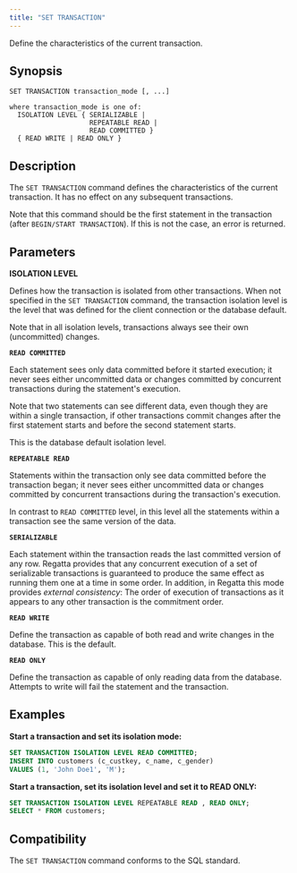 ```yaml
---
title: "SET TRANSACTION"
---
```


Define the characteristics of the current transaction.

## Synopsis

```
SET TRANSACTION transaction_mode [, ...]

where transaction_mode is one of:
  ISOLATION LEVEL { SERIALIZABLE |
                    REPEATABLE READ |
                    READ COMMITTED }
  { READ WRITE | READ ONLY }
```

## Description

The `SET TRANSACTION` command defines the characteristics of the current transaction. It has no effect on any subsequent transactions.

Note that this command should be the first statement in the transaction (after `BEGIN/START TRANSACTION`). If this is not the case, an error is returned.

## Parameters

**ISOLATION LEVEL**

Defines how the transaction is isolated from other transactions. When not specified in the `SET TRANSACTION` command, the transaction isolation level is the level that was defined for the client connection or the database default.

Note that in all isolation levels, transactions always see their own (uncommitted) changes.

**`READ COMMITTED`**

Each statement sees only data committed before it started execution; it never sees either uncommitted data or changes committed by concurrent transactions during the statement's execution.

Note that two statements can see different data, even though they are within a single transaction, if other transactions commit changes after the first statement starts and before the second statement starts.

This is the database default isolation level.

**`REPEATABLE READ`**

Statements within the transaction only see data committed before the transaction began; it never sees either uncommitted data or changes committed by concurrent transactions during the transaction's execution.

In contrast to `READ COMMITTED` level, in this level all the statements within a transaction see the same version of the data.

**`SERIALIZABLE`**

Each statement within the transaction reads the last committed version of any row. Regatta provides that any concurrent execution of a set of serializable transactions is guaranteed to produce the same effect as running them one at a time in some order. In addition, in Regatta this mode provides _external consistency_: The order of execution of transactions as it appears to any other transaction is the commitment order.

**`READ WRITE`**

Define the transaction as capable of both read and write changes in the database. This is the default.

**`READ ONLY`**

Define the transaction as capable of only reading data from the database. Attempts to write will fail the statement and the transaction.

## Examples

**Start a transaction and set its isolation mode:**

```sql
SET TRANSACTION ISOLATION LEVEL READ COMMITTED;
INSERT INTO customers (c_custkey, c_name, c_gender)
VALUES (1, 'John Doe1', 'M');
```

**Start a transaction, set its isolation level and set it to READ ONLY:**

```sql
SET TRANSACTION ISOLATION LEVEL REPEATABLE READ , READ ONLY;
SELECT * FROM customers;
```

## Compatibility

The `SET TRANSACTION` command conforms to the SQL standard.